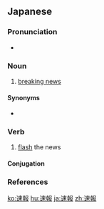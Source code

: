 ==Japanese==
{{ja-kanjitab|そく|ほう|yomi=on}}

===Pronunciation===
* {{ja-pron|そくほう|y=o|acc=0|dev=2|acc_ref=NHK}}

===Noun===
{{ja-noun|そくほう}}

# [[breaking news]]
#: {{ja-usex|'''速報'''が入りました。|'''そくほう''' が はいりました。|We have breaking news.}}

====Synonyms====
* {{ja-r|ニュース}}

===Verb===
{{ja-verb-suru|そくほう}}

# [[flash]] the news

====Conjugation====
{{ja-suru|そくほう}}

===References===
<references/>

[[ko:速報]]
[[hu:速報]]
[[ja:速報]]
[[zh:速報]]